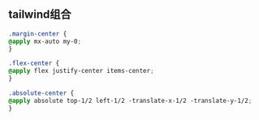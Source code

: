 ## tailwind组合

```css
.margin-center {
@apply mx-auto my-0;
}

.flex-center {
@apply flex justify-center items-center;
}

.absolute-center {
@apply absolute top-1/2 left-1/2 -translate-x-1/2 -translate-y-1/2;
}
```

